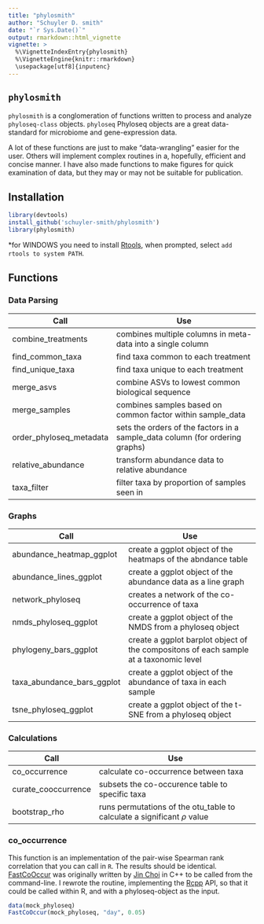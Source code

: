 ```yaml
---
title: "phylosmith"
author: "Schuyler D. smith"
date: "`r Sys.Date()`"
output: rmarkdown::html_vignette
vignette: >
  %\VignetteIndexEntry{phylosmith}
  %\VignetteEngine{knitr::rmarkdown}
  \usepackage[utf8]{inputenc}
---
```


## `phylosmith` 

`phylosmith` is a conglomeration of functions written to process and analyze `phyloseq-class` objects. `phyloseq` Phyloseq objects are a great data-standard for microbiome and gene-expression data.

A lot of these functions are just to make "data-wrangling" easier for the user. Others will implement complex routines in a, hopefully, efficient and concise manner. I have also made functions to make figures for quick examination of data, but they may or may not be suitable for publication.

## Installation

```r
library(devtools)
install_github('schuyler-smith/phylosmith')
library(phylosmith)
```

\*for WINDOWS you need to install <a href="https://cran.r-project.org/bin/windows/Rtools/" target="_blank" >Rtools</a>, when prompted, select `add rtools to system PATH`.

## Functions

### Data Parsing

Call			 | Use
---------------- | ------------------------------------------------
combine_treatments | combines multiple columns in meta-data into a single column
find_common_taxa | find taxa common to each treatment
find_unique_taxa | find taxa unique to each treatment
merge_asvs       | combine ASVs to lowest common biological sequence
merge_samples | combines samples based on common factor within sample_data
order_phyloseq_metadata | sets the orders of the factors in a sample_data column (for ordering graphs)
relative_abundance | transform abundance data to relative abundance
taxa_filter | filter taxa by proportion of samples seen in

### Graphs

Call			 | Use
---------------- | ------------------------------------------------
abundance_heatmap_ggplot | create a ggplot object of the heatmaps of the abndance table
abundance_lines_ggplot | create a ggplot object of the abundance data as a line graph
network_phyloseq | creates a network of the co-occurrence of taxa
nmds_phyloseq_ggplot  | create a ggplot object of the NMDS from a phyloseq object
phylogeny_bars_ggplot | create a ggplot barplot object of the compositons of each sample at a taxonomic level
taxa_abundance_bars_ggplot | create a ggplot object of the abundance of taxa in each sample
tsne_phyloseq_ggplot  | create a ggplot object of the t-SNE from a phyloseq object

### Calculations

Call			 | Use
---------------- | ------------------------------------------------
co_occurrence | calculate co-occurrence between taxa
curate_cooccurrence | subsets the co-occurence table to specific taxa
bootstrap_rho | runs permutations of the otu_table to calculate a significant $\rho$ value


### co_occurrence

This function is an implementation of the pair-wise Spearman rank correlation that you can call in `R`. The results should be identical. <a href="https://github.com/germs-lab/FastCoOccur" target="_blank" >FastCoOccur</a> was originally written by <a href="https://github.com/metajinomics" target="_blank" >Jin Choi</a> in C++ to be called from the command-line. I rewrote the routine, implementing the <a href="http://www.rcpp.org/" target="_blank" >Rcpp</a> API, so that it could be called within R, and with a phyloseq-object as the input. 

```r
data(mock_phyloseq)
FastCoOccur(mock_phyloseq, "day", 0.05)
```
